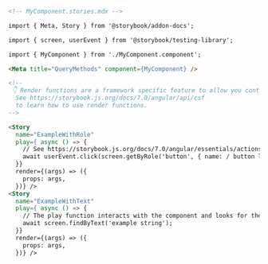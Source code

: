 ```md
<!-- MyComponent.stories.mdx -->

import { Meta, Story } from '@storybook/addon-docs';

import { screen, userEvent } from '@storybook/testing-library';

import { MyComponent } from './MyComponent.component';

<Meta title="QueryMethods" component={MyComponent} />

<!--
 👇 Render functions are a framework specific feature to allow you control on how the component renders.
  See https://storybook.js.org/docs/7.0/angular/api/csf
  to learn how to use render functions.
-->

<Story
  name="ExampleWithRole"
  play={ async () => {
    // See https://storybook.js.org/docs/7.0/angular/essentials/actions#automatically-matching-args to learn how to setup logging in the Actions panel
    await userEvent.click(screen.getByRole('button', { name: / button label/i }));
  }}
  render={(args) => ({
    props: args,
  })} />
<Story
  name="ExampleWithText"
  play={ async () => {
    // The play function interacts with the component and looks for the text
    await screen.findByText('example string');
  }}
  render={(args) => ({
    props: args,
  })} />
```